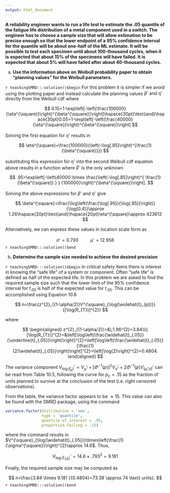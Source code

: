 ```yaml
---
output: html_document
---
```


__A reliability engineer wants to run a life test to estimate the .05 quantile of the fatigue life distribution of a metal component used in a switch.  The engineer has to choose a sample size that will allow estimation to be precise enough so that the lower endpoint of a 95% confidence interval for the quantile will be about one-half of the ML estimate.  It will be possible to test each specimen until about 100-thousand cycles, when it is expected that about 15% of the specimens will have failed.  It is expected that about 5% will have failed after about 40-thousand cycles.__

a. __Use the information above on Weibull probability paper to obtain "planning values" for the Weibull parameters.__

`r teachingSMRD:::solution()$begin`
For this problem it is simpler if we avoid using the plotting paper and instead calculate the planning values $\beta^{\square} \text{ and } \eta^{\square}$  directly from the Weibull cdf where

$$
0.15=1-\exp\left[-\left(\frac{100000}{\eta^{\square}}\right)^{\beta^{\square}}\right]\hspace{30pt}\text{and}\hspace{30pt}0.05=1-\exp\left[-\left(\frac{40000}{\eta^{\square}}\right)^{\beta^{\square}}\right]
$$

Solving the first equation for $\eta^{\square}$ results in 

$$
\eta^{\square}=\frac{100000}{\left(-\log[.85]\right)^{\frac{1}{\beta^{\square}}}}
$$

substituting this expression for $\eta^{\square}$ into the second Weibull cdf equation above results in a function where
$\beta^{\square}$ is the only unknown

$$
.95=\exp\left[-\left(40000 \times \frac{\left(-\log[.85]\right)^{ \frac{1} {\beta^{\square}} } } {100000}\right)^{\beta^{\square}}\right].
$$

Solving the above expressions for $\beta^{\square}$ and $\eta^{\square}$ give

$$
\beta^{\square}=\frac{\log\left(\frac{\log(.95)}{\log(.85)}\right)}{\log(0.4)}\approx 1.26\hspace{20pt}\text{and}\hspace{20pt}\eta^{\square}\approx 423612
$$

Alternatively, we can express these values in location scale form as

$$
\sigma^{\square}=0.793\hspace{30pt}\mu^{\square}=12.956
$$
`r teachingSMRD:::solution()$end`

b. __Determine the sample size needed to achieve the desired precision__

`r teachingSMRD:::solution()$begin`
In critical safety items there is interest in knowing the "safe life" of a system or component. Often "safe life" is defined as half of the expected life.  In this problem we are asked to find the required sample size such that the lower limit of the $95\%$ confidence interval for $t_{.05}$ is half of the expected value for $t_{.05}.$  This can be accomplished using Equation 10.8

$$
n=\frac{z^{2}_{(1-\alpha/2)}V^{\square}_{\log(\widehat{t}_{p})}}{[\log(R_{T})]^{2}}
$$

where 

$$
\begin{aligned}
z^{2}_{(1-\alpha/2)}=&\;1.96^{2}=3.84\\\\
[\log(R_{T})]^{2}=&\left[\log\left(\frac{\widehat{t}_{.05}}{\underline{t}_{.05}}\right)\right]^{2}=\left[\log\left(\frac{\widehat{t}_{.05}}{\frac{1}{2}\widehat{t}_{.05}}\right)\right]^{2}=\left[\log(2)\right]^{2}=0.4804.
\end{aligned}
$$

The variance component $V^{\square}_{\log(\widehat{t}_{p})}=V^{\square}_{\widehat{\mu}}+[\Phi^{-1}(p)]^{2}V^{\square}_{\widehat{\sigma}}+2\Phi^{-1}(p)V^{\square}_{(\widehat{\mu},\widehat{\sigma})}$ can be read from Table 10.5, following the curve for $p_{c}=.15$ as the fraction   of units planned to survive at the conclusion of the test (i.e. right censored observations).

From the table, the variance factor appears to be $\approx 15$.  This value can also be found with the SMRD package, using the command

```r
variance.factor(distribution = 'sev',
                type = 'quantile',
                quantile.of.interest = .05, 
                proportion.failing = .15)
```

where the command results in $V^{\square}_{\log(\widehat{t}_{.05})}\times\left(\frac{1}{\sigma^{\square}}\right)^{2}\approx 14.6$.  Thus,

$$
V^{\square}_{\log(\widehat{t}_{.05})}=14.6\times.793^{2}=9.181
$$

Finally, the required sample size may be computed as

$$
n=\frac{3.84 \times 9.181 }{0.4804}=73.38 \approx 74 \text{ units}.
$$
`r teachingSMRD:::solution()$end`
